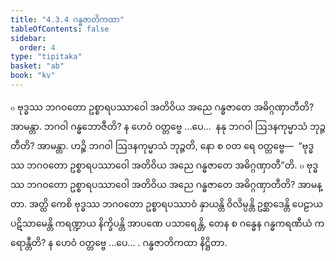 ```yaml
---
title: "4.3.4 ဂန္ဓဇာတိကထာ"
tableOfContents: false
sidebar:
  order: 4
type: "tipitaka"
basket: "ab"
book: "kv"
---
```



<DynamicBreadcrumb />

<Division number="809" book="kv">

<Paragraph number="2527" book="kv">
๐ ဗုဒ္ဓဿ ဘဂဝတော ဥစ္စာရပဿာဝေါ အတိဝိယ အညေ ဂန္ဓဇာတေ အဓိဂ္ဂဏှာတီတိ? အာမန္တာ. ဘဂဝါ ဂန္ဓဘောဇီတိ? န ဟေဝံ ဝတ္တဗ္ဗေ …ပေ…  နနု ဘဂဝါ ဩဒနကုမ္မာသံ ဘုဉ္ဇတီတိ? အာမန္တာ. ဟဉ္စိ ဘဂဝါ ဩဒနကုမ္မာသံ ဘုဉ္ဇတိ, နော စ ဝတ ရေ ဝတ္တဗ္ဗေ—  “ဗုဒ္ဓဿ ဘဂဝတော ဥစ္စာရပဿာဝေါ အတိဝိယ အညေ ဂန္ဓဇာတေ အဓိဂ္ဂဏှာတီ”တိ.
</Paragraph>

<Paragraph number="2528" book="kv">
๐ ဗုဒ္ဓဿ ဘဂဝတော ဥစ္စာရပဿာဝေါ အတိဝိယ အညေ ဂန္ဓဇာတေ အဓိဂ္ဂဏှာတီတိ? အာမန္တာ. အတ္ထိ ကေစိ ဗုဒ္ဓဿ ဘဂဝတော ဥစ္စာရပဿာဝံ နှာယန္တိ ဝိလိမ္ပန္တိ ဥစ္ဆာဒေန္တိ ပေဠာယ ပဋိသာမေန္တိ ကရဏ္ဍာယ နိက္ခိပန္တိ အာပဏေ ပသာရေန္တိ, တေန စ ဂန္ဓေန ဂန္ဓကရဏီယံ ကရောန္တီတိ? န ဟေဝံ ဝတ္တဗ္ဗေ …ပေ… .

</Paragraph>
</Division>

<Paragraph number="2529" type="center" book="kv">
ဂန္ဓဇာတိကထာ နိဋ္ဌိတာ.
</Paragraph>